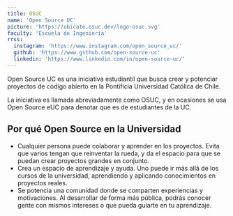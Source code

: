 ```yaml
---
title: OSUC
name: 'Open Source UC'
picture: 'https://ubicate.osuc.dev/logo-osuc.svg'
faculty: 'Escuela de Ingeniería'
rrss:
  instagram: 'https://www.instagram.com/open_source_uc/'
  github: 'https://www.github.com/open-source-uc'
  linkedin: 'https://www.linkedin.com/in/open-source-uc/'
---
```


Open Source UC es una iniciativa estudiantil que busca crear y potenciar proyectos de código abierto en la Pontificia Universidad Católica de Chile.

La iniciativa es llamada abreviadamente como OSUC, y en ocasiones se usa Open Source eUC para denotar que es de estudiantes de la UC.

## Por qué Open Source en la Universidad

- Cualquier persona puede colaborar y aprender en los proyectos. Evita que varios tengan que reinventar la rueda, y da el espacio para que se puedan crear proyectos grandes en conjunto.
- Crea un espacio de aprendizaje y ayuda. Uno puede ir más allá de los cursos de la universidad, aprendiendo y aplicando conocimientos en proyectos reales.
- Se potencia una comunidad donde se comparten experiencias y motivaciones. Al desarrollar de forma más pública, podrás conocer gente con mismos intereses o que pueda guiarte en tu aprendizaje.
